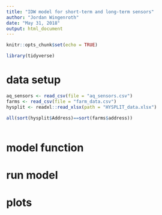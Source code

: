 ```yaml
---
title: "IDW model for short-term and long-term sensors"
author: "Jordan Wingenroth"
date: "May 31, 2018"
output: html_document
---
```


```r
knitr::opts_chunk$set(echo = TRUE)
```



```r

library(tidyverse)

```

# data setup

```r

aq_sensors <- read_csv(file = "aq_sensors.csv")
farms <- read_csv(file = "farm_data.csv")
hysplit <- readxl::read_xlsx(path = "HYSPLIT_data.xlsx")

all(sort(hysplit$Address)==sort(farms$address))
    
```

# model function

# run model

# plots